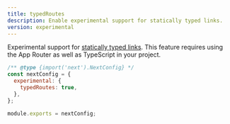 ```yaml
---
title: typedRoutes
description: Enable experimental support for statically typed links.
version: experimental
---
```


Experimental support for [statically typed links](/docs/content/app/building-your-application/configuring/typescript#statically-typed-links). This feature requires using the App Router as well as TypeScript in your project.

```js filename="next.config.js"
/** @type {import('next').NextConfig} */
const nextConfig = {
  experimental: {
    typedRoutes: true,
  },
};

module.exports = nextConfig;
```
